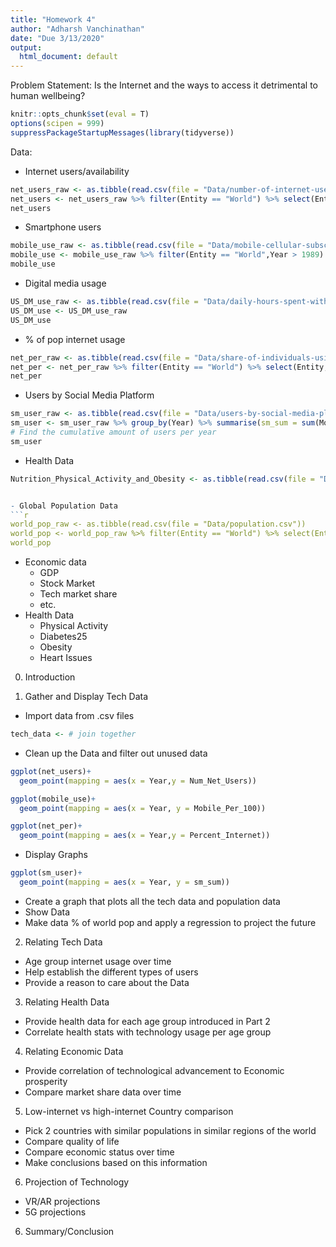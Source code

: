 ```yaml
---
title: "Homework 4"
author: "Adharsh Vanchinathan"
date: "Due 3/13/2020"
output:
  html_document: default
---
```



Problem Statement: Is the Internet and the ways to access it detrimental to human wellbeing?

```r
knitr::opts_chunk$set(eval = T)
options(scipen = 999)
suppressPackageStartupMessages(library(tidyverse))

```
Data:

- Internet users/availability
```r
net_users_raw <- as.tibble(read.csv(file = "Data/number-of-internet-users-by-country.csv"))
net_users <- net_users_raw %>% filter(Entity == "World") %>% select(Entity,Year,Num_Net_Users = Number.of.internet.users..users.) %>% arrange(Year)
net_users
```


- Smartphone users
```r
mobile_use_raw <- as.tibble(read.csv(file = "Data/mobile-cellular-subscriptions-per-100-people.csv"))
mobile_use <- mobile_use_raw %>% filter(Entity == "World",Year > 1989) %>% select(Entity, Year, Mobile_Per_100 = Mobile.cellular.subscriptions..per.100.people...per.100.people.) %>% arrange(Year)
mobile_use
```

- Digital media usage
```r
US_DM_use_raw <- as.tibble(read.csv(file = "Data/daily-hours-spent-with-digital-media-per-adult-user.csv"))
US_DM_use <- US_DM_use_raw 
US_DM_use
```

- % of pop internet usage
```r
net_per_raw <- as.tibble(read.csv(file = "Data/share-of-individuals-using-the-internet.csv"))
net_per <- net_per_raw %>% filter(Entity == "World") %>% select(Entity,Year,Percent_Internet =Individuals.using.the.Internet....of.population.....of.population.) %>% arrange(Year)
net_per

```

- Users by Social Media Platform
```r
sm_user_raw <- as.tibble(read.csv(file = "Data/users-by-social-media-platform.csv"))
sm_user <- sm_user_raw %>% group_by(Year) %>% summarise(sm_sum = sum(Monthly.active.users..Statista.and.TNW..2019....MAU.))
# Find the cumulative amount of users per year
sm_user

```

- Health Data
```r
Nutrition_Physical_Activity_and_Obesity <- as.tibble(read.csv(file = "Data/Nutrition_Physical_Activity_and_Obesity"))


- Global Population Data
```r

world_pop_raw <- as.tibble(read.csv(file = "Data/population.csv"))
world_pop <- world_pop_raw %>% filter(Entity == "World") %>% select(Entity,Year,Pop = Population) %>% slice(122:151)
world_pop


```


- Economic data
  - GDP
  - Stock Market
  - Tech market share
  - etc.

- Health Data
  - Physical Activity
  - Diabetes25
  - Obesity
  - Heart Issues
  
0. Introduction

1. Gather and Display Tech Data
  
  - Import data from .csv files
```r
tech_data <- # join together 
```


  - Clean up the Data and filter out unused data

```r
ggplot(net_users)+
  geom_point(mapping = aes(x = Year,y = Num_Net_Users))
```

```r
ggplot(mobile_use)+
  geom_point(mapping = aes(x = Year, y = Mobile_Per_100))
```
```r
ggplot(net_per)+
  geom_point(mapping = aes(x = Year,y = Percent_Internet))

```


  - Display Graphs
```r
ggplot(sm_user)+
  geom_point(mapping = aes(x = Year, y = sm_sum))

```

  - Create a graph that plots all the tech data and population data
  - Show Data
  - Make data % of world pop and apply a regression to project the future

2. Relating Tech Data

  - Age group internet usage over time
  - Help establish the different types of users
  - Provide a reason to care about the Data

3. Relating Health Data

  - Provide health data for each age group introduced in Part 2
  - Correlate health stats with technology usage per age group

4. Relating Economic Data
  - Provide correlation of technological advancement to Economic prosperity
  - Compare market share data over time

5. Low-internet vs high-internet Country comparison
  - Pick 2 countries with similar populations in similar regions of the world
  - Compare quality of life
  - Compare economic status over time
  - Make conclusions based on this information
  
6. Projection of Technology

  - VR/AR projections
  - 5G projections 
  
6. Summary/Conclusion









